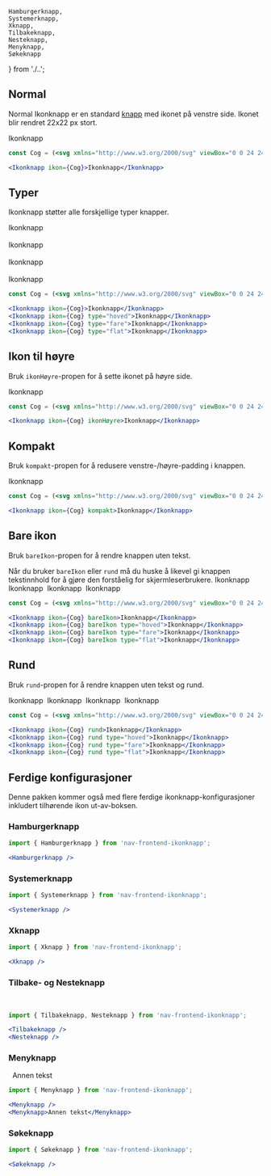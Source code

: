 	Hamburgerknapp,
    Systemerknapp,
    Xknapp,
    Tilbakeknapp,
    Nesteknapp,
    Menyknapp,
    Søkeknapp
} from './..';


## Normal

Normal Ikonknapp er en standard [knapp](/components/knapp) med ikonet på venstre side. Ikonet blir rendret 22x22 px stort.

<Example>
    <Ikonknapp ikon={Cog}>Ikonknapp</Ikonknapp>
</Example>

```jsx
const Cog = (<svg xmlns="http://www.w3.org/2000/svg" viewBox="0 0 24 24"><path d="M23.5 10h-2.854c-.2-.79-.454-1.667-.778-2.332L21.9 5.636a.498.498 0 0 0 0-.708l-2.83-2.826a.499.499 0 0 0-.707 0l-2.032 2.031c-.665-.324-1.542-.578-2.331-.777V.5a.5.5 0 0 0-.5-.5h-3a.5.5 0 0 0-.5.5v2.856c-.789.199-1.666.453-2.331.777L5.637 2.102a.499.499 0 0 0-.707 0L2.101 4.929a.5.5 0 0 0 0 .707l2.033 2.033c-.323.662-.578 1.54-.779 2.331H.5a.5.5 0 0 0-.5.5v3a.5.5 0 0 0 .5.5h2.855c.2.791.455 1.668.778 2.331L2.1 18.364a.5.5 0 0 0 0 .708L4.93 21.9c.188.188.52.188.707 0l2.032-2.032c.663.322 1.54.577 2.331.778V23.5a.5.5 0 0 0 .5.5h3a.5.5 0 0 0 .5-.5v-2.854c.791-.201 1.668-.456 2.331-.778l2.034 2.032a.5.5 0 0 0 .707 0l2.827-2.828a.499.499 0 0 0 0-.707l-2.032-2.033c.323-.663.578-1.54.778-2.331H23.5a.5.5 0 0 0 .5-.5v-3a.5.5 0 0 0-.5-.501zM12 16c-2.205 0-4-1.795-4-4s1.795-4 4-4c2.206 0 4 1.795 4 4s-1.794 4-4 4z"/></svg>);

<Ikonknapp ikon={Cog}>Ikonknapp</Ikonknapp>
```

## Typer

Ikonknapp støtter alle forskjellige typer knapper.

<Example>
    <Ikonknapp ikon={Cog}>Ikonknapp</Ikonknapp><br/><br/>
    <Ikonknapp ikon={Cog} type="hoved">Ikonknapp</Ikonknapp><br/><br/>
    <Ikonknapp ikon={Cog} type="fare">Ikonknapp</Ikonknapp><br/><br/>
    <Ikonknapp ikon={Cog} type="flat">Ikonknapp</Ikonknapp>
</Example>

```jsx
const Cog = (<svg xmlns="http://www.w3.org/2000/svg" viewBox="0 0 24 24"><path d="M23.5 10h-2.854c-.2-.79-.454-1.667-.778-2.332L21.9 5.636a.498.498 0 0 0 0-.708l-2.83-2.826a.499.499 0 0 0-.707 0l-2.032 2.031c-.665-.324-1.542-.578-2.331-.777V.5a.5.5 0 0 0-.5-.5h-3a.5.5 0 0 0-.5.5v2.856c-.789.199-1.666.453-2.331.777L5.637 2.102a.499.499 0 0 0-.707 0L2.101 4.929a.5.5 0 0 0 0 .707l2.033 2.033c-.323.662-.578 1.54-.779 2.331H.5a.5.5 0 0 0-.5.5v3a.5.5 0 0 0 .5.5h2.855c.2.791.455 1.668.778 2.331L2.1 18.364a.5.5 0 0 0 0 .708L4.93 21.9c.188.188.52.188.707 0l2.032-2.032c.663.322 1.54.577 2.331.778V23.5a.5.5 0 0 0 .5.5h3a.5.5 0 0 0 .5-.5v-2.854c.791-.201 1.668-.456 2.331-.778l2.034 2.032a.5.5 0 0 0 .707 0l2.827-2.828a.499.499 0 0 0 0-.707l-2.032-2.033c.323-.663.578-1.54.778-2.331H23.5a.5.5 0 0 0 .5-.5v-3a.5.5 0 0 0-.5-.501zM12 16c-2.205 0-4-1.795-4-4s1.795-4 4-4c2.206 0 4 1.795 4 4s-1.794 4-4 4z"/></svg>);

<Ikonknapp ikon={Cog}>Ikonknapp</Ikonknapp>
<Ikonknapp ikon={Cog} type="hoved">Ikonknapp</Ikonknapp>
<Ikonknapp ikon={Cog} type="fare">Ikonknapp</Ikonknapp>
<Ikonknapp ikon={Cog} type="flat">Ikonknapp</Ikonknapp>
```

## Ikon til høyre

Bruk `ikonHøyre`-propen for å sette ikonet på høyre side.

<Example>
    <Ikonknapp ikon={Cog} ikonHøyre>Ikonknapp</Ikonknapp>
</Example>

```jsx
const Cog = (<svg xmlns="http://www.w3.org/2000/svg" viewBox="0 0 24 24"><path d="M23.5 10h-2.854c-.2-.79-.454-1.667-.778-2.332L21.9 5.636a.498.498 0 0 0 0-.708l-2.83-2.826a.499.499 0 0 0-.707 0l-2.032 2.031c-.665-.324-1.542-.578-2.331-.777V.5a.5.5 0 0 0-.5-.5h-3a.5.5 0 0 0-.5.5v2.856c-.789.199-1.666.453-2.331.777L5.637 2.102a.499.499 0 0 0-.707 0L2.101 4.929a.5.5 0 0 0 0 .707l2.033 2.033c-.323.662-.578 1.54-.779 2.331H.5a.5.5 0 0 0-.5.5v3a.5.5 0 0 0 .5.5h2.855c.2.791.455 1.668.778 2.331L2.1 18.364a.5.5 0 0 0 0 .708L4.93 21.9c.188.188.52.188.707 0l2.032-2.032c.663.322 1.54.577 2.331.778V23.5a.5.5 0 0 0 .5.5h3a.5.5 0 0 0 .5-.5v-2.854c.791-.201 1.668-.456 2.331-.778l2.034 2.032a.5.5 0 0 0 .707 0l2.827-2.828a.499.499 0 0 0 0-.707l-2.032-2.033c.323-.663.578-1.54.778-2.331H23.5a.5.5 0 0 0 .5-.5v-3a.5.5 0 0 0-.5-.501zM12 16c-2.205 0-4-1.795-4-4s1.795-4 4-4c2.206 0 4 1.795 4 4s-1.794 4-4 4z"/></svg>);

<Ikonknapp ikon={Cog} ikonHøyre>Ikonknapp</Ikonknapp>
```

## Kompakt

Bruk `kompakt`-propen for å redusere venstre-/høyre-padding i knappen.

<Example>
    <Ikonknapp ikon={Cog} kompakt>Ikonknapp</Ikonknapp>
</Example>

```jsx
const Cog = (<svg xmlns="http://www.w3.org/2000/svg" viewBox="0 0 24 24"><path d="M23.5 10h-2.854c-.2-.79-.454-1.667-.778-2.332L21.9 5.636a.498.498 0 0 0 0-.708l-2.83-2.826a.499.499 0 0 0-.707 0l-2.032 2.031c-.665-.324-1.542-.578-2.331-.777V.5a.5.5 0 0 0-.5-.5h-3a.5.5 0 0 0-.5.5v2.856c-.789.199-1.666.453-2.331.777L5.637 2.102a.499.499 0 0 0-.707 0L2.101 4.929a.5.5 0 0 0 0 .707l2.033 2.033c-.323.662-.578 1.54-.779 2.331H.5a.5.5 0 0 0-.5.5v3a.5.5 0 0 0 .5.5h2.855c.2.791.455 1.668.778 2.331L2.1 18.364a.5.5 0 0 0 0 .708L4.93 21.9c.188.188.52.188.707 0l2.032-2.032c.663.322 1.54.577 2.331.778V23.5a.5.5 0 0 0 .5.5h3a.5.5 0 0 0 .5-.5v-2.854c.791-.201 1.668-.456 2.331-.778l2.034 2.032a.5.5 0 0 0 .707 0l2.827-2.828a.499.499 0 0 0 0-.707l-2.032-2.033c.323-.663.578-1.54.778-2.331H23.5a.5.5 0 0 0 .5-.5v-3a.5.5 0 0 0-.5-.501zM12 16c-2.205 0-4-1.795-4-4s1.795-4 4-4c2.206 0 4 1.795 4 4s-1.794 4-4 4z"/></svg>);

<Ikonknapp ikon={Cog} kompakt>Ikonknapp</Ikonknapp>
```

## Bare ikon

Bruk `bareIkon`-propen for å rendre knappen uten tekst.

<Alertstripe type="advarsel">
	Når du bruker <code className="inline">bareIkon</code> eller <code className="inline">rund</code> må du huske å likevel gi knappen tekstinnhold for å gjøre den forståelig for skjermleserbrukere.
</Alertstripe>

<Example>
    <Ikonknapp ikon={Cog} bareIkon>Ikonknapp</Ikonknapp>&nbsp;
    <Ikonknapp ikon={Cog} bareIkon type="hoved">Ikonknapp</Ikonknapp>&nbsp;
    <Ikonknapp ikon={Cog} bareIkon type="fare">Ikonknapp</Ikonknapp>&nbsp;
    <Ikonknapp ikon={Cog} bareIkon type="flat">Ikonknapp</Ikonknapp>
</Example>

```jsx
const Cog = (<svg xmlns="http://www.w3.org/2000/svg" viewBox="0 0 24 24"><path d="M23.5 10h-2.854c-.2-.79-.454-1.667-.778-2.332L21.9 5.636a.498.498 0 0 0 0-.708l-2.83-2.826a.499.499 0 0 0-.707 0l-2.032 2.031c-.665-.324-1.542-.578-2.331-.777V.5a.5.5 0 0 0-.5-.5h-3a.5.5 0 0 0-.5.5v2.856c-.789.199-1.666.453-2.331.777L5.637 2.102a.499.499 0 0 0-.707 0L2.101 4.929a.5.5 0 0 0 0 .707l2.033 2.033c-.323.662-.578 1.54-.779 2.331H.5a.5.5 0 0 0-.5.5v3a.5.5 0 0 0 .5.5h2.855c.2.791.455 1.668.778 2.331L2.1 18.364a.5.5 0 0 0 0 .708L4.93 21.9c.188.188.52.188.707 0l2.032-2.032c.663.322 1.54.577 2.331.778V23.5a.5.5 0 0 0 .5.5h3a.5.5 0 0 0 .5-.5v-2.854c.791-.201 1.668-.456 2.331-.778l2.034 2.032a.5.5 0 0 0 .707 0l2.827-2.828a.499.499 0 0 0 0-.707l-2.032-2.033c.323-.663.578-1.54.778-2.331H23.5a.5.5 0 0 0 .5-.5v-3a.5.5 0 0 0-.5-.501zM12 16c-2.205 0-4-1.795-4-4s1.795-4 4-4c2.206 0 4 1.795 4 4s-1.794 4-4 4z"/></svg>);

<Ikonknapp ikon={Cog} bareIkon>Ikonknapp</Ikonknapp>
<Ikonknapp ikon={Cog} bareIkon type="hoved">Ikonknapp</Ikonknapp>
<Ikonknapp ikon={Cog} bareIkon type="fare">Ikonknapp</Ikonknapp>
<Ikonknapp ikon={Cog} bareIkon type="flat">Ikonknapp</Ikonknapp>
```

## Rund

Bruk `rund`-propen for å rendre knappen uten tekst og rund.

<Example>
    <Ikonknapp ikon={Cog} rund>Ikonknapp</Ikonknapp>&nbsp;
    <Ikonknapp ikon={Cog} rund type="hoved">Ikonknapp</Ikonknapp>&nbsp;
    <Ikonknapp ikon={Cog} rund type="fare">Ikonknapp</Ikonknapp>&nbsp;
    <Ikonknapp ikon={Cog} rund type="flat">Ikonknapp</Ikonknapp>
</Example>

```jsx
const Cog = (<svg xmlns="http://www.w3.org/2000/svg" viewBox="0 0 24 24"><path d="M23.5 10h-2.854c-.2-.79-.454-1.667-.778-2.332L21.9 5.636a.498.498 0 0 0 0-.708l-2.83-2.826a.499.499 0 0 0-.707 0l-2.032 2.031c-.665-.324-1.542-.578-2.331-.777V.5a.5.5 0 0 0-.5-.5h-3a.5.5 0 0 0-.5.5v2.856c-.789.199-1.666.453-2.331.777L5.637 2.102a.499.499 0 0 0-.707 0L2.101 4.929a.5.5 0 0 0 0 .707l2.033 2.033c-.323.662-.578 1.54-.779 2.331H.5a.5.5 0 0 0-.5.5v3a.5.5 0 0 0 .5.5h2.855c.2.791.455 1.668.778 2.331L2.1 18.364a.5.5 0 0 0 0 .708L4.93 21.9c.188.188.52.188.707 0l2.032-2.032c.663.322 1.54.577 2.331.778V23.5a.5.5 0 0 0 .5.5h3a.5.5 0 0 0 .5-.5v-2.854c.791-.201 1.668-.456 2.331-.778l2.034 2.032a.5.5 0 0 0 .707 0l2.827-2.828a.499.499 0 0 0 0-.707l-2.032-2.033c.323-.663.578-1.54.778-2.331H23.5a.5.5 0 0 0 .5-.5v-3a.5.5 0 0 0-.5-.501zM12 16c-2.205 0-4-1.795-4-4s1.795-4 4-4c2.206 0 4 1.795 4 4s-1.794 4-4 4z"/></svg>);

<Ikonknapp ikon={Cog} rund>Ikonknapp</Ikonknapp>
<Ikonknapp ikon={Cog} rund type="hoved">Ikonknapp</Ikonknapp>
<Ikonknapp ikon={Cog} rund type="fare">Ikonknapp</Ikonknapp>
<Ikonknapp ikon={Cog} rund type="flat">Ikonknapp</Ikonknapp>
```

## Ferdige konfigurasjoner

Denne pakken kommer også med flere ferdige ikonknapp-konfigurasjoner inkludert tilhørende ikon ut-av-boksen.

### Hamburgerknapp

<Example>
	<Hamburgerknapp />
</Example>

```jsx
import { Hamburgerknapp } from 'nav-frontend-ikonknapp';

<Hamburgerknapp />
```

### Systemerknapp

<Example>
	<Systemerknapp />
</Example>

```jsx
import { Systemerknapp } from 'nav-frontend-ikonknapp';

<Systemerknapp />
```

### Xknapp

<Example>
	<Xknapp />
</Example>

```jsx
import { Xknapp } from 'nav-frontend-ikonknapp';

<Xknapp />
```

### Tilbake- og Nesteknapp

<Example>
	<Tilbakeknapp />&nbsp;
	<Nesteknapp />
</Example>

```jsx
import { Tilbakeknapp, Nesteknapp } from 'nav-frontend-ikonknapp';

<Tilbakeknapp />
<Nesteknapp />
```

### Menyknapp

<Example>
	<Menyknapp />&nbsp;
	<Menyknapp>Annen tekst</Menyknapp>
</Example>

```jsx
import { Menyknapp } from 'nav-frontend-ikonknapp';

<Menyknapp />
<Menyknapp>Annen tekst</Menyknapp>
```

### Søkeknapp

<Example>
	<Søkeknapp />
</Example>

```jsx
import { Søkeknapp } from 'nav-frontend-ikonknapp';

<Søkeknapp />
```